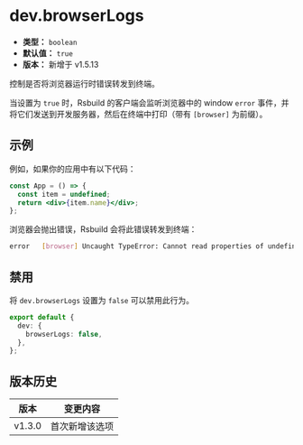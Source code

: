 # dev.browserLogs

- **类型：** `boolean`
- **默认值：** `true`
- **版本：** 新增于 v1.5.13

控制是否将浏览器运行时错误转发到终端。

当设置为 `true` 时，Rsbuild 的客户端会监听浏览器中的 window `error` 事件，并将它们发送到开发服务器，然后在终端中打印（带有 `[browser]` 为前缀）。

## 示例

例如，如果你的应用中有以下代码：

```jsx title="src/App.jsx"
const App = () => {
  const item = undefined;
  return <div>{item.name}</div>;
};
```

浏览器会抛出错误，Rsbuild 会将此错误转发到终端：

```bash
error   [browser] Uncaught TypeError: Cannot read properties of undefined (reading 'name') (src/App.jsx:3:0)
```

## 禁用

将 `dev.browserLogs` 设置为 `false` 可以禁用此行为。

```ts title="rsbuild.config.ts"
export default {
  dev: {
    browserLogs: false,
  },
};
```

## 版本历史

| 版本   | 变更内容       |
| ------ | -------------- |
| v1.3.0 | 首次新增该选项 |
